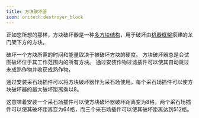 ```yaml
---
title: 方块破坏器
icon: oritech:destroyer_block
---
```



正如您所想的那样，方块破坏器是一种[多方块结构](../processing/multiblocks)，用于破坏由[机器框架](../interaction/machine_frames)搭建的龙门架下方的方块。

破坏一个方块所需的时间和能量取决于被破坏方块的硬度。
方块破坏器总是会试图破坏位于其工作范围内的所有方块。
通过安装作物过滤插件可以使其自动跳过未成熟作物并收获成熟作物。

<center>
<ModAsset location="oritech:area/block_destroyer_farming" width={1000} />
</center>

通过安装采石场插件可以将方块破坏器作为采石场使用。每个采石场插件可以使方块破坏器的最大破坏距离乘以8。

这意味着安装一个采石场插件可以使方块破坏器破坏距离变为8格，两个采石场插件可以使其破坏距离变为64格，而三个采石场插件可以使其破坏距离达到512格。

<center>
<ModAsset location="oritech:area/block_destroyer_quarry" width={1000} />
</center>
